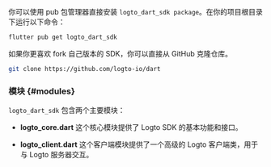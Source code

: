 
<Tabs>

<TabItem value="pub" label="pub.dev">

你可以使用 pub 包管理器直接安装 `logto_dart_sdk package`。在你的项目根目录下运行以下命令：

```bash
flutter pub get logto_dart_sdk
```

</TabItem>

<TabItem value="github" label="GitHub">

如果你更喜欢 fork 自己版本的 SDK，你可以直接从 GitHub 克隆仓库。

```bash
git clone https://github.com/logto-io/dart
```

</TabItem>

</Tabs>

### 模块 \{#modules}

`logto_dart_sdk` 包含两个主要模块：

- **logto_core.dart** 这个核心模块提供了 Logto SDK 的基本功能和接口。

- **logto_client.dart** 这个客户端模块提供了一个高级的 Logto 客户端类，用于与 Logto 服务器交互。
